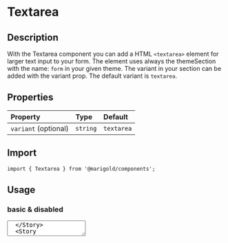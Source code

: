 
<Meta title="Components/Form/Textarea" />

# Textarea

## Description

With the Textarea component you can add a HTML `<textarea>` element for larger text input to your form.
The element uses always the themeSection with the name: `form` in your given theme. The variant in your section can be added with the variant prop. The default variant is `textarea`.

## Properties

| Property             | Type     | Default    |
| :------------------- | :------- | :--------- |
| `variant` (optional) | `string` | `textarea` |

## Import

```tsx
import { Textarea } from '@marigold/components';
```

## Usage

### basic & disabled

<Canvas>
  <Story name="Textarea">
    <Textarea placeholder="Placeholder" />
  </Story>
  <Story name="Textarea disabled">
    <Textarea placeholder="Placeholder disabled" disabled />
  </Story>
</Canvas>

### labeled & required

<Canvas>
  <Story name="Textarea label">
    <Textarea label="Labeled" htmlfor="label" />
  </Story>
  <Story name="Textarea required">
    <Textarea label="Required" htmlfor="required" required />
  </Story>
</Canvas>

### with error

<Canvas>
  <Story name="Textarea error">
    <Textarea
      label="Required with error"
      htmlfor="error"
      required
      error="Oh no, we have an error!"
    />
  </Story>
</Canvas>
